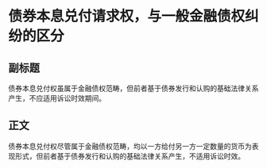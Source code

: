 # 债券本息兑付请求权，与一般金融债权纠纷的区分
## 副标题
债券本息兑付权虽属于金融债权范畴，但前者基于债券发行和认购的基础法律关系产生，不应适用诉讼时效期间。
## 正文
债券本息兑付权尽管属于金融债权范畴，均以一方给付另一方一定数量的货币为表现形式，但前者基于债券发行和认购的基础法律关系产生，不适用诉讼时效。